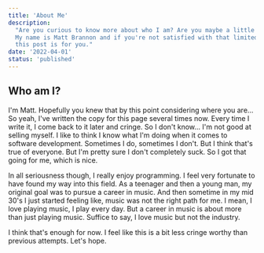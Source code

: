 ```yaml
---
title: 'About Me'
description:
  "Are you curious to know more about who I am? Are you maybe a little nosy? It's ok I'm nosy too.
  My name is Matt Brannon and if you're not satisfied with that limited amount of information then,
  this post is for you."
date: '2022-04-01'
status: 'published'
---
```


## Who am I?

I'm Matt. Hopefully you knew that by this point considering where you are… So yeah, I've written the
copy for this page several times now. Every time I write it, I come back to it later and cringe. So
I don't know… I'm not good at selling myself. I like to think I know what I'm doing when it comes to
software development. Sometimes I do, sometimes I don't. But I think that's true of everyone. But
I'm pretty sure I don't completely suck. So I got that going for me, which is nice.

In all seriousness though, I really enjoy programming. I feel very fortunate to have found my way
into this field. As a teenager and then a young man, my original goal was to pursue a career in
music. And then sometime in my mid 30's I just started feeling like, music was not the right path
for me. I mean, I love playing music, I play every day. But a career in music is about more than
just playing music. Suffice to say, I love music but not the industry.

I think that's enough for now. I feel like this is a bit less cringe worthy than previous attempts.
Let's hope.
